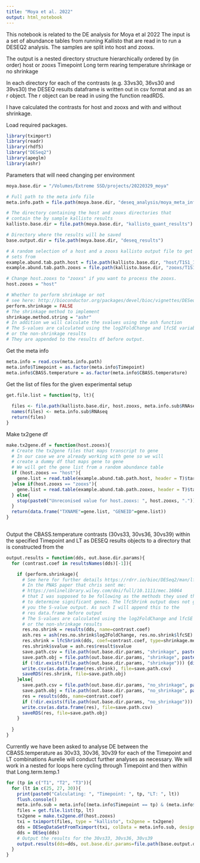 ```yaml
---
title: "Moya et al. 2022"
output: html_notebook
---
```


This notebook is related to the DE analysis for Moya et al 2022
The input is a set of abundance tables from running Kallisto
that are read in to run a DESEQ2 analysis. The samples are split into host
and zooxs.

The output is a nested directory structure hierarchically ordered by (in order)
host or zooxs
Timepoint
Long term rearing temperature
shrinkage or no shrinkage

In each directory for each of the contrasts (e.g. 33vs30, 36vs30 and 39vs30)
the DESEQ results dataframe is written out in csv format and as an r object.
The r object can be read in using the function readRDS.

I have calculated the contrasts for host and zooxs and with and without shrinkage.

Load required packages.
```r
library(tximport)
library(readr)
library(rhdf5)
library("DESeq2")
library(apeglm)
library(ashr)
```

Parameters that will need changing per environment
```r
moya.base.dir = "/Volumes/Extreme SSD/projects/20220329_moya"

# Full path to the meta info file
meta.info.path = file.path(moya.base.dir, "deseq_analysis/moya_meta_info.csv")

# The directory containing the host and zooxs directories that 
# contain the by sample kallisto results
kallisto.base.dir = file.path(moya.base.dir, "kallisto_quant_results")

# Directory where the results will be saved
base.output.dir = file.path(moya.base.dir, "deseq_results")

# A random selection of a host and a zooxs kallisto output file to get the gene
# sets from
example.abund.tab.path.host = file.path(kallisto.base.dir, "host/T1S1_11wkLT25_-_30_RNASeq_a100/abundance.tsv")
example.abund.tab.path.zooxs = file.path(kallisto.base.dir, "zooxs/T1S1_11wkLT25_-_30_RNASeq_a100/abundance.tsv")

# Change host.zooxs to "zooxs" if you want to process the zooxs.
host.zooxs = "host"

# Whether to perform shrinkage or not
# see here: http://bioconductor.org/packages/devel/bioc/vignettes/DESeq2/inst/doc/DESeq2.html#log-fold-change-shrinkage-for-visualization-and-ranking
perform.shrinkage = FALSE
# The shrinkage method to implement
shrinkage.method.string = "ashr"
# In addition we will calculate the svalues using the ash function
# The S-values are calculated using the log2FoldChange and lfcSE variables
# or the non-shrinkage results
# They are appended to the results df before output.
```


Get the meta info
```r
meta.info = read.csv(meta.info.path)
meta.info$Timepoint = as.factor(meta.info$Timepoint)
meta.info$CBASS.temperature = as.factor(meta.info$CBASS.temperature)
```

Get the list of files for the given experimental setup
```r
get.file.list = function(tp, lt){
  
  files <- file.path(kallisto.base.dir, host.zooxs, meta.info.sub$RNAseq, "abundance.h5")
  names(files) <- meta.info.sub$RNAseq
  return(files)
}
```

Make tx2gene df
```r
make.tx2gene.df = function(host.zooxs){
  # Create the tx2gene files that maps transcript to gene
  # In our case we are already working with gene so we will
  # create a dummy df that maps gene to gene
  # We will get the gene list from a random abundance table
  if (host.zooxs == "host"){
    gene.list = read.table(example.abund.tab.path.host, header = T)$target_id
  }else if(host.zooxs == "zooxs"){
    gene.list = read.table(example.abund.tab.path.zooxs, header = T)$target_id
  } else{
    stop(paste0("Unreconised value for host.zooxs: ", host.zooxs, "."))
  }
  return(data.frame("TXNAME"=gene.list, "GENEID"=gene.list))
}    
    
```

Output the CBASS.temperature contrasts (30vs33, 30vs36, 30vs39)
within the specified Timepoint and LT as DESEQ results objects
to a directory that is constructed from the 
```r
output.results = function(dds, out.base.dir.params){
  for (contrast.coef in resultsNames(dds)[-1]){

    if (perform.shrinkage){
      # See here for further details https://rdrr.io/bioc/DESeq2/man/lfcShrink.html
      # In the PNAS paper that chris sent me:
      # https://onlinelibrary.wiley.com/doi/full/10.1111/mec.16064
      # that I was supposed to be following as the methods they used the S-value
      # to determine significant genes. The lfcShrink output does not give
      # you the S-value output. As such I will append this to the
      # res data.frame before output
      # The S-values are calculated using the log2FoldChange and lfcSE variables
      # or the non-shrinkage results
      res.no.shrink = results(dds, name=contrast.coef)
      ash.res = ash(res.no.shrink$log2FoldChange, res.no.shrink$lfcSE)
      res.shrink = lfcShrink(dds, coef=contrast.coef, type=shrinkage.method.string)
      res.shrink$svalue = ash.res$result$svalue
      save.path.csv = file.path(out.base.dir.params, "shrinkage", paste0(contrast.coef, ".csv"))
      save.path.obj = file.path(out.base.dir.params, "shrinkage", paste0(contrast.coef, ".rds"))
      if (!dir.exists(file.path(out.base.dir.params, "shrinkage"))) {dir.create(file.path(out.base.dir.params, "shrinkage"), recursive = T)}
      write.csv(as.data.frame(res.shrink), file=save.path.csv)
      saveRDS(res.shrink, file=save.path.obj)
    }else{
      save.path.csv = file.path(out.base.dir.params, "no_shrinkage", paste0(contrast.coef, ".csv"))
      save.path.obj = file.path(out.base.dir.params, "no_shrinkage", paste0(contrast.coef, ".rds"))
      res = results(dds, name=contrast.coef)
      if (!dir.exists(file.path(out.base.dir.params, "no_shrinkage"))) {dir.create(file.path(out.base.dir.params, "no_shrinkage"), recursive = T)}
      write.csv(as.data.frame(res), file=save.path.csv)
      saveRDS(res, file=save.path.obj)
    }
    
  }
}
```


Currently we have been asked to analyse DE between the CBASS.temperature
as 30v33, 30v36, 30v39 for each of the Timepoint and LT combinations
Aurelie will conduct further analyses as necessary.
We will work in a nested for loops here cycling through
Timepoint and then within that Long.term.temp.1
```r
for (tp in c("T1", "T2", "T3")){
  for (lt in c(25, 27, 30)){
    print(paste0("Calculating: ", "Timepoint: ", tp, "LT: ", lt))
    flush.console()
    meta.info.sub = meta.info[(meta.info$Timepoint == tp) & (meta.info$Long.term.temp.1 == lt), ]
    files = get.file.list(tp, lt)
    tx2gene = make.tx2gene.df(host.zooxs)
    txi = tximport(files, type = "kallisto", tx2gene = tx2gene)
    dds = DESeqDataSetFromTximport(txi, colData = meta.info.sub, design = ~ CBASS.temperature)
    dds = DESeq(dds)
    # Output the results for the 30vs33, 30vs36, 30vs39
    output.results(dds=dds, out.base.dir.params=file.path(base.output.dir, host.zooxs, tp, lt))
  }
}
```





